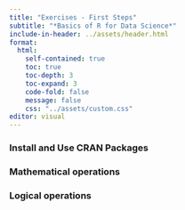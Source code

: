 ```yaml
---
title: "Exercises - First Steps"
subtitle: "*Basics of R for Data Science*"
include-in-header: ../assets/header.html
format: 
  html:
    self-contained: true
    toc: true   
    toc-depth: 3  
    toc-expand: 3
    code-fold: false 
    message: false
    css: "../assets/custom.css"
editor: visual
---
```


### Install and Use CRAN Packages

### Mathematical operations

### Logical operations
